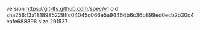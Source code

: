 version https://git-lfs.github.com/spec/v1
oid sha256:f3a1818985229ffc04045c066e5a94464b6c36b899ed0ecb2b30c4eafe688898
size 291537
